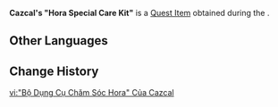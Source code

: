 {{Item Infobox
|id           = 120970
|image        = Item Cazcal's Hora Special Care Kit.png
|type         = Quest Items
|quality      = 0
|description  = A set of specialized Saurian care tools personally crafted by Cazcal. Each one has been specially modified for Hora's particular needs.
|source1      = [[Tending to a Tepetlisaurus: In Need of a Trim]]
}}
'''Cazcal's "Hora Special Care Kit"''' is a [[Quest Item]] obtained during the {{Quest|Tending to a Tepetlisaurus: In Need of a Trim}}.
<!--
==Location==
<gallery>

</gallery>
-->
==Other Languages==
{{Other Languages
|en       = Cazcal's "Hora Special Care Kit"
|zhs      = 卡兹加的「霍莱专用护理套装」
|zhs_rm   = Kǎzījiā de "Huòlái Zhuānyòng Hùlǐ Tàozhuāng"
|zht      = 卡茲加的「霍萊專用護理套裝」
|zht_rm   = Kǎzījiā de "Huòlái Zhuānyòng Hùlǐ Tàozhuāng"
|ja       = カズーガの「ホーリーお世話専用セット」
|ja_rm    = Kazuuga no "Hoorii Osewa Sen'you Setto"
|ko       = 카즈칼의 「호레이 전용 관리 세트」
|es       = Kit de cuidados especializados para Houra de Cazcal
|fr       = « Kit d'entretien de Hora » de Cazcal
|ru       = «Специальный набор для ухода за Хорой» от Кацкаля
|th       = "เซ็ตดูแล Hora แบบพิเศษ" ของ Cazcal
|th_rm    = 
|vi       = "Bộ Dụng Cụ Chăm Sóc Hora" Của Cazcal
|de       = Cazcals „spezielles Pflegeset für Hora“
|id       = "Kotak Perawatan Khusus Hora" Milik Cazcal
|pt       = Kit de Cuidado Especial Ha'ola de Kazga
|tr       = Cazcal'ın "Hora Özel Bakım Kiti"
|it       = "Kit di trattamento speciale per Hora" di Cazcal 
}}

==Change History==
{{Change History|5.0}}

[[vi:"Bộ Dụng Cụ Chăm Sóc Hora" Của Cazcal]]